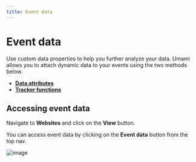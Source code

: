 ```yaml
---
title: Event data
---
```


# Event data

Use custom data properties to help you further analyze your data.
Umami allows you to attach dynamic data to your events using the two methods below.

- **[Data attributes](/docs/track-events#using-data-attributes)**
- **[Tracker functions](/docs/tracker-functions#event-data)**

## Accessing event data

Navigate to **Websites** and click on the **View** button.

You can access event data by clicking on the **Event data** button from the top nav.

![image](/images/docs/v2/website-navbar.png)
